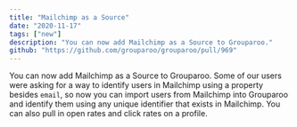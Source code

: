 ```yaml
---
title: "Mailchimp as a Source"
date: "2020-11-17"
tags: ["new"]
description: "You can now add Mailchimp as a Source to Grouparoo."
github: "https://github.com/grouparoo/grouparoo/pull/969"
---
```


You can now add Mailchimp as a Source to Grouparoo. Some of our users were asking for a way to identify users in Mailchimp using a property besides `email`, so now you can import users from Mailchimp into Grouparoo and identify them using any unique identifier that exists in Mailchimp. You can also pull in open rates and click rates on a profile.
